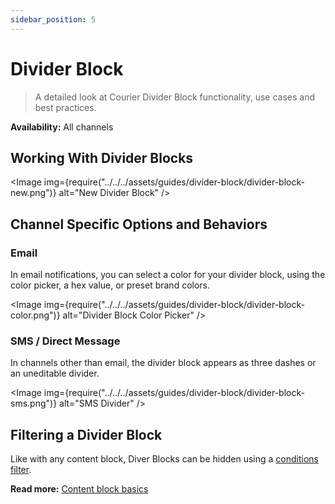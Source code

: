 ```yaml
---
sidebar_position: 5
---
```



# Divider Block

> A detailed look at Courier Divider Block functionality, use cases and best practices.

**Availability:** All channels

## Working With Divider Blocks

<Image
  img={require("../../../assets/guides/divider-block/divider-block-new.png")}
  alt="New Divider Block"
/>

## Channel Specific Options and Behaviors

### Email

In email notifications, you can select a color for your divider block, using the color picker, a hex value, or preset brand colors.

<Image
  img={require("../../../assets/guides/divider-block/divider-block-color.png")}
  alt="Divider Block Color Picker"
/>

### SMS / Direct Message

In channels other than email, the divider block appears as three dashes or an uneditable divider.

<Image
  img={require("../../../assets/guides/divider-block/divider-block-sms.png")}
  alt="SMS Divider"
/>

## Filtering a Divider Block 

Like with any content block, Diver Blocks can be hidden using a [conditions filter](../notification-settings/send-conditions.mdx/#for-content-blocks).

**Read more:** [Content block basics](content-block-basics.mdx)